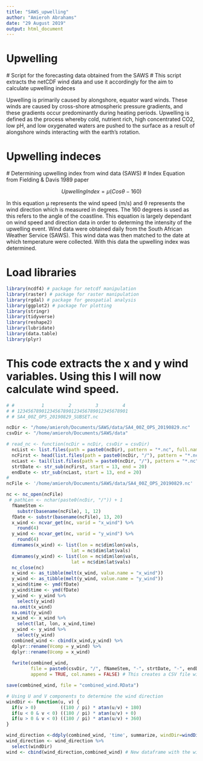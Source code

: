 ```yaml
---
title: "SAWS_upwelling"
author: "Amieroh Abrahams"
date: "29 August 2019"
output: html_document
---
```


# Upwelling
  # Script for the forecasting data obtained from the SAWS
  # This script extracts the netCDF wind data and use it accordingly for the aim to calculate upwelling indeces

Upwelling is primarily caused by alongshore, equator ward winds. These winds are caused by cross-shore atmospheric pressure gradients, and these gradients occur predominantly during heating periods. Upwelling is defined as the process whereby cold, nutrient rich, high concentrated CO2, low pH, and low oxygenated waters are pushed to the surface as a result of alongshore winds interacting with the earth’s rotation.

# Upwelling indeces
  # Determining upwelling index from wind data (SAWS)
  # Index Equation from Fielding & Davis 1989 paper

$$ UpwellingIndex = μ{(Cosθ − 160)}$$

In this equation μ represents the wind speed (m/s) and θ represents the wind direction which is measured in degrees. The 160 degrees is used as this refers to the angle of the coastline. This equation is largely dependant on wind speed and direction data in order to determing the intensity of the upwelling event. Wind data were obtained daily from the South African Weather Service (SAWS). This wind data was then matched to the date at which temperature were collected. With this data the upwelling index was determined.

# Load libraries

```r
library(ncdf4) # package for netcdf manipulation
library(raster) # package for raster manipulation
library(rgdal) # package for geospatial analysis
library(ggplot2) # package for plotting
library(stringr)
library(tidyverse)
library(reshape2)
library(lubridate)
library(data.table)
library(plyr)
```

# This code extracts the x and y wind variables. Using this I will now calculate wind speed. 

```r

# #          1         2         3         4
# # 12345678901234567890123456789012345678901
# # SA4_00Z_OPS_20190829_SUBSET.nc

ncDir <- "/home/amieroh/Documents/SAWS/data/SA4_00Z_OPS_20190829.nc"
csvDir <- "/home/amieroh/Documents/SAWS/data"

# read_nc <- function(ncDir = ncDir, csvDir = csvDir) 
  ncList <- list.files(path = paste0(ncDir), pattern = "*.nc", full.names = TRUE, include.dirs = TRUE)
  ncFirst <- head(list.files(path = paste0(ncDir, "/"), pattern = "*.nc", full.names = FALSE), 1)
  ncLast <- tail(list.files(path = paste0(ncDir, "/"), pattern = "*.nc", full.names = FALSE), 1)
  strtDate <- str_sub(ncFirst, start = 13, end = 20)
  endDate <- str_sub(ncLast, start = 13, end = 20)
# 
ncFile <- '/home/amieroh/Documents/SAWS/data/SA4_00Z_OPS_20190829.nc'  # This makes reference to my directory. You will have to change this on your system

nc <- nc_open(ncFile)
 # pathLen <- nchar(paste0(ncDir, "/")) + 1
  fNameStem <-
    substr(basename(ncFile), 1, 12)
  fDate <- substr(basename(ncFile), 13, 20)
  x_wind <- ncvar_get(nc, varid = "x_wind") %>%
    round(4)
  y_wind <- ncvar_get(nc, varid = "y_wind") %>% 
    round(4)
  dimnames(x_wind) <- list(lon = nc$dim$lon$vals,
                        lat = nc$dim$lat$vals)
  dimnames(y_wind) <- list(lon = nc$dim$lon$vals,
                        lat = nc$dim$lat$vals)
  nc_close(nc)
  x_wind <- as_tibble(melt(x_wind, value.name = "x_wind"))
  y_wind <- as_tibble(melt(y_wind, value.name = "y_wind"))
  x_wind$time <- ymd(fDate)
  y_wind$time <- ymd(fDate)
  y_wind <- y_wind %>% 
    select(y_wind)
  na.omit(x_wind)
  na.omit(y_wind)
  x_wind <- x_wind %>% 
    select(lat, lon, x_wind,time)
  y_wind <- y_wind %>% 
    select(y_wind)
  combined_wind <- cbind(x_wind,y_wind) %>% 
  dplyr::rename(Vcomp = y_wind) %>% 
  dplyr::rename(Ucomp = x_wind)
  
  fwrite(combined_wind,
         file = paste0(csvDir, "/", fNameStem, "-", strtDate, "-", endDate, ".csv"),
         append = TRUE, col.names = FALSE) # This creates a CSV file with the 

save(combined_wind, file = "combined_wind.RData")

# Using U and V components to determine the wind direction
windDir <- function(u, v) {
  if(v > 0)         ((180 / pi) * atan(u/v) + 180)
  if(u < 0 & v < 0) ((180 / pi) * atan(u/v) + 0)
  if(u > 0 & v < 0) ((180 / pi) * atan(u/v) + 360)
}

wind_direction <-ddply(combined_wind, 'time', summarize, windDir=windDir(Ucomp, Vcomp))
wind_direction <- wind_direction %>% 
  select(windDir)
wind <- cbind(wind_direction,combined_wind) # New dataframe with the wind directions addded



```

















